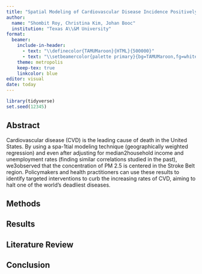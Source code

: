 ---
title: "Spatial Modeling of Cardiovascular Disease Incidence Positively Associted with PM2.5"
author: 
  name: "Shombit Roy, Christina Kim, Johan Booc"
  institution: "Texas A\\&M University"
format: 
  beamer:
    include-in-header: 
      - text: "\\definecolor{TAMUMaroon}{HTML}{500000}"
      - text: "\\setbeamercolor{palette primary}{bg=TAMUMaroon,fg=white}"
    theme: metropolis
    keep-tex: true
    linkcolor: blue
editor: visual
date: today
---

```{r setup, include=FALSE}
library(tidyverse)
set.seed(12345)
```

## Abstract

Cardiovascular disease (CVD) is the leading cause of death in the United States. By using a spa-1tial modeling technique (geographically weighted regression) and even after adjusting for median2household income and unemployment rates (finding similar correlations studied in the past), we3observed that the concentration of PM 2.5 is centered in the Stroke Belt region. Policymakers and health practitioners can use these results to identify targeted interventions to curb the increasing rates of CVD, aiming to halt one of the world's deadliest diseases.

## Methods

## Results

## Literature Review

## Conclusion
